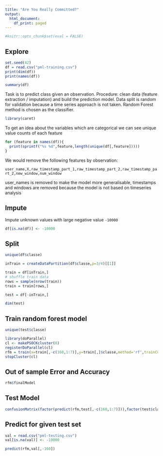 ```yaml
---
title: "Are You Really Committed?"
output:
  html_document:
    df_print: paged
---
```

```r
#knitr::opts_chunk$set(eval = FALSE)
```
## Explore
 

```r
set.seed(42)
df = read.csv("pml-training.csv")
print(dim(df))
print(names(df))
```

```r
summary(df)
```

Task is to predict class given an observation. Procedure: clean data (feature extraction / imputation) and build the prediction model. Data split is random for validation because a time series approach is not taken. Random Forest method is chosen as the classifier.

```r
library(caret)
```

To get an idea about the variables which are categorical we can see unique value counts of each feature

```r
for (feature in names(df)){
  print(sprintf("%s %d",feature,length(unique(df[,feature]))))
}
```
We would remove the following features by observation:

`user_name,X,raw_timestamp_part_1,raw_timestamp_part_2,raw_timestamp_part_2,new_window,num_window`

user_names is removed to make the model more generalisable, timestamps and windows are removed because the model is not based on timeseries analysis

## Impute

Impute unknown values with large negative value `-10000`

```r
df[is.na(df)] <- -10000
```


## Split

```r
unique(df$classe)
```



```r
inTrain = createDataPartition(df$classe,p=3/4)[[1]]

train = df[inTrain,]
# shuffle train data
rows = sample(nrow(train))
train = train[rows,]

test = df[-inTrain,]
```


```r
dim(test)
```



## Train random forest model

```r
unique(test$classe)
```


```r
library(doParallel)
cl <- makePSOCKcluster(8)
registerDoParallel(cl)
rfm = train(x=train[,-c(160,1:7)],y=train[,]$classe,method='rf',trainControl=trainControl(method='cv',number=5))
stopCluster(cl)
```
## Out of sample Error and Accuracy

```r
rfm$finalModel
```



## Test Model


```r
confusionMatrix(factor(predict(rfm,test[,-c(160,1:7)])),factor(test$classe))
```

## Predict for given test set


```r
val = read.csv("pml-testing.csv")
val[is.na(val)] <- -10000

predict(rfm,val[,-160])
```


